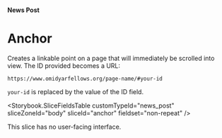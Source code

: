 


<Meta title="News Posts/Anchor" />

#### News Post

# Anchor

Creates a linkable point on a page that will immediately be scrolled into view.
The ID provided becomes a URL:

`https://www.omidyarfellows.org/page-name/#your-id`

`your-id` is replaced by the value of the ID field.

<Storybook.SliceFieldsTable
  customTypeId="news_post"
  sliceZoneId="body"
  sliceId="anchor"
  fieldset="non-repeat"
/>

This slice has no user-facing interface.
